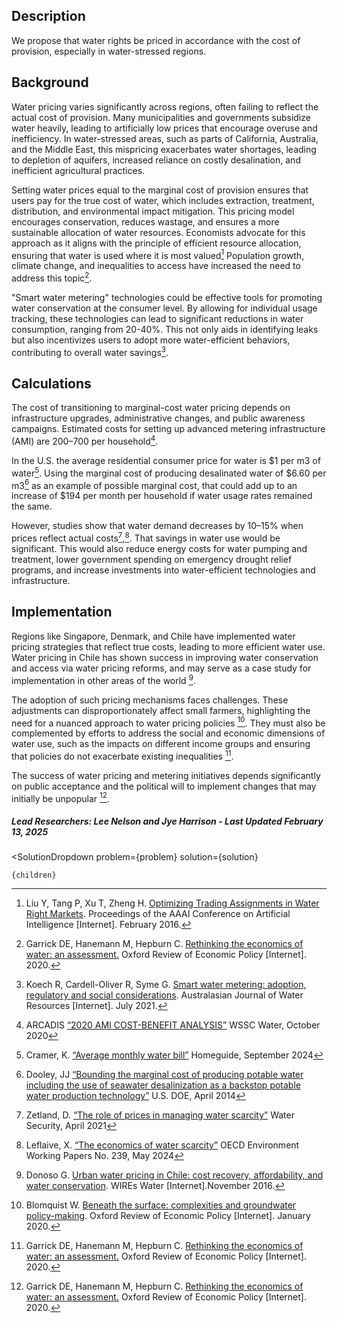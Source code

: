 

## Description

We propose that water rights be priced in accordance with the cost of provision, especially in water-stressed regions. 

## Background
Water pricing varies significantly across regions, often failing to reflect the actual cost of provision. Many municipalities and governments subsidize water heavily, leading to artificially low prices that encourage overuse and inefficiency. In water-stressed areas, such as parts of California, Australia, and the Middle East, this mispricing exacerbates water shortages, leading to depletion of aquifers, increased reliance on costly desalination, and inefficient agricultural practices.

Setting water prices equal to the marginal cost of provision ensures that users pay for the true cost of water, which includes extraction, treatment, distribution, and environmental impact mitigation. This pricing model encourages conservation, reduces wastage, and ensures a more sustainable allocation of water resources. Economists advocate for this approach as it aligns with the principle of efficient resource allocation, ensuring that water is used where it is most valued[^"3"] Population growth, climate change, and inequalities to access have increased the need to address this topic[^"2"]. 

"Smart water metering" technologies could be effective tools for promoting water conservation at the consumer level. By allowing for individual usage tracking, these technologies can lead to significant reductions in water consumption, ranging from 20-40%. This not only aids in identifying leaks but also incentivizes users to adopt more water-efficient behaviors, contributing to overall water savings[^"4"].

## Calculations
The cost of transitioning to marginal-cost water pricing depends on infrastructure upgrades, administrative changes, and public awareness campaigns.
Estimated costs for setting up advanced metering infrastructure (AMI) are $200–$700 per household[^"6"].

In the U.S. the average residential consumer price for water is $1 per m3 of water[^"7"]. Using the marginal cost of producing desalinated water of $6.60 per m3[^"8"] as an example of possible marginal cost, that could add up to an increase of $194 per month per household if water usage rates remained the same.

However, studies show that water demand decreases by 10–15% when prices reflect actual costs[^"9"],[^"10"]. That savings in water use would be significant. This would also reduce energy costs for water pumping and treatment, lower government spending on emergency drought relief programs, and increase investments into water-efficient technologies and infrastructure.

## Implementation
Regions like Singapore, Denmark, and Chile have implemented water pricing strategies that reflect true costs, leading to more efficient water use. Water pricing in Chile has shown success in improving water conservation and access via water pricing reforms, and may serve as a case study for implementation in other areas of the world [^"1"].

The adoption of  such pricing mechanisms faces challenges. These adjustments can disproportionately affect small farmers, highlighting the need for a nuanced approach to water pricing policies [^"5"]. They must also be complemented by efforts to address the social and economic dimensions of water use, such as the  impacts on different income groups and ensuring that policies do not exacerbate existing inequalities [^"2"]. 

The success of water pricing and metering initiatives depends significantly on public acceptance and the political will to implement changes that may initially be unpopular [^"2"].

##### Lead Researchers: Lee Nelson and Jye Harrison - Last Updated February 13, 2025


[^"1"]: Donoso G. [Urban water pricing in Chile: cost recovery, affordability, and water conservation](http://dx.doi.org/10.1002/wat2.1194). WIREs Water [Internet].November 2016.

[^"2"]: Garrick DE, Hanemann M, Hepburn C.  [Rethinking the economics of water: an assessment.](http://dx.doi.org/10.1093/oxrep/grz035) Oxford Review of Economic Policy [Internet]. 2020.

[^"3"]: Liu Y, Tang P, Xu T, Zheng H. [Optimizing Trading Assignments in Water Right Markets](http://dx.doi.org/10.1609/aaai.v30i1.10016). Proceedings of the AAAI Conference on Artificial Intelligence [Internet]. February 2016.

[^"4"]: Koech R, Cardell-Oliver R, Syme G. [Smart water metering: adoption, regulatory and social considerations](http://dx.doi.org/10.1080/13241583.2021.1983968). Australasian Journal of Water Resources [Internet]. July 2021.

[^"5"]: Blomquist W. [Beneath the surface: complexities and groundwater policy-making](http://dx.doi.org/10.1093/oxrep/grz033). Oxford Review of Economic Policy [Internet]. January 2020.

[^"6"]: ARCADIS [“2020 AMI COST-BENEFIT ANALYSIS”](https://www.wsscwater.com/sites/default/files/sites/wssc/files/ami/AMI%20Cost%20Benefit%20Analysis%20-2.pdf) WSSC Water, October 2020

[^"7"]: Cramer, K. [“Average monthly water bill”]( https://homeguide.com/costs/average-water-bill) Homeguide, September 2024

[^"8"]: Dooley, JJ [“Bounding the marginal cost of producing potable water including the use of seawater desalinization as a backstop potable water production technology”](https://www.pnnl.gov/main/publications/external/technical_reports/PNNL-23303.pdf) U.S. DOE, April 2014

[^"9"]: Zetland, D. [“The role of prices in managing water scarcity”]( https://doi.org/10.1016/j.wasec.2020.100081) Water Security, April 2021

[^"10"]: Leflaive, X. [“The economics of water scarcity”]( https://dx.doi.org/10.1787/81d1bc0a-en) OECD Environment Working Papers No. 239, May 2024


  <SolutionDropdown 
    problem={problem} 
    solution={solution}
  >
    {children}
  </SolutionDropdown>